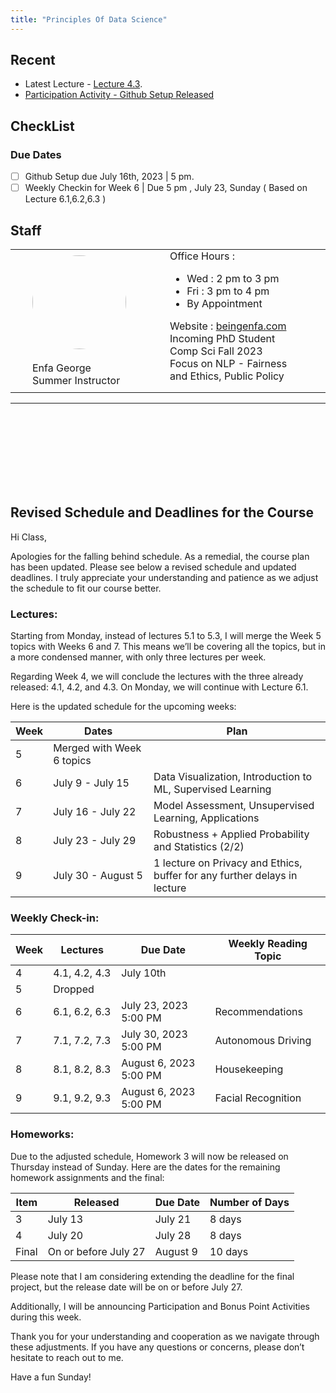 ```yaml
---
title: "Principles Of Data Science"
---
```


:::{.callout-notice}

## Recent

- Latest Lecture - [Lecture 4.3](Course_Content/Week_4&5/3/home.qmd).
- [Participation Activity - Github Setup Released](Participation_Activities/home.qmd)


::: 

## CheckList

### Due Dates

- [ ] Github Setup due July 16th, 2023 | 5 pm.
- [ ] Weekly Checkin for Week 6 | Due 5 pm , July 23, Sunday ( Based on Lecture 6.1,6.2,6.3 )

## Staff 

<table class="noborder">
    <tr>
       <td style = "padding: 0 35px;">
            <img style= "vertical-align: middle;  width: 150px;  height: 150px;  border-radius: 50%;" src = "info/images/Enfa%20George.jpeg">
            <br> <br>
             Enfa George <br>
             Summer Instructor <br>
        </td>
        <td style = "padding: 0 35px;">
        Office Hours : 
        <ul>
        <li> Wed : 2 pm to 3 pm </li>
        <li> Fri : 3 pm to 4 pm </li>
        <li> By Appointment </li>
        </ul>
        Website : [beingenfa.com](https://www.beingenfa.com/)<br>
        Incoming PhD Student <br>
        Comp Sci Fall 2023 <br>
        Focus on NLP - Fairness and Ethics, Public Policy
        
        </td>   
    </tr>
</table>
<hr>
<br><br><br><br><br><br><br>

::: {.callout-note}

# Revised Schedule and Deadlines for the Course

Hi Class, 

Apologies for the falling behind schedule. As a remedial, the course plan has been updated. Please see below a revised schedule and updated deadlines. I truly appreciate your understanding and patience as we adjust the schedule to fit our course better.

### Lectures:

Starting from Monday, instead of lectures 5.1 to 5.3, I will merge the Week 5 topics with Weeks 6 and 7. This means we'll be covering all the topics, but in a more condensed manner, with only three lectures per week.

Regarding Week 4, we will conclude the lectures with the three already released: 4.1, 4.2, and 4.3. On Monday, we will continue with Lecture 6.1.

Here is the updated schedule for the upcoming weeks:

| Week | Dates                            | Plan                                                       |
|------|----------------------------------|------------------------------------------------------------|
| 5    | Merged with Week 6 topics                                                                                   |
| 6    | July 9 - July 15 | Data Visualization, Introduction to ML, Supervised Learning                                                  |
| 7    | July 16 - July 22| Model Assessment, Unsupervised Learning, Applications                                                        |
| 8    | July 23 - July 29| Robustness + Applied Probability and Statistics (2/2)                                                        |
| 9    | July 30 - August 5| 1 lecture on Privacy and Ethics, buffer for any further delays in lecture                                    |

### Weekly Check-in:

| Week | Lectures        | Due Date              |  Weekly Reading Topic     |
|------|-----------------|-----------------------|----------------------------|
| 4    | 4.1, 4.2, 4.3   | July 10th               |                                                 | 
| 5    | Dropped                                                                                                 |
| 6    | 6.1, 6.2, 6.3   | July 23, 2023 5:00 PM | Recommendations                                 |
| 7    | 7.1, 7.2, 7.3   | July 30, 2023 5:00 PM  | Autonomous Driving                              |
| 8    | 8.1, 8.2, 8.3   | August 6, 2023 5:00 PM | Housekeeping                                    |
| 9    | 9.1, 9.2, 9.3   | August 6, 2023 5:00 PM | Facial Recognition                              |

### Homeworks:

Due to the adjusted schedule, Homework 3 will now be released on Thursday instead of Sunday. Here are the dates for the remaining homework assignments and the final:

| Item  | Released | Due Date | Number of Days |
|-------|----------|----------|----------------|
| 3     | July 13  | July 21  | 8 days         |
| 4     | July 20  | July 28  | 8 days         |
| Final | On or before July 27 | August 9 | 10 days        |

Please note that I am considering extending the deadline for the final project, but the release date will be on or before July 27.

Additionally, I will be announcing Participation and Bonus Point Activities during this week.

Thank you for your understanding and cooperation as we navigate through these adjustments. If you have any questions or concerns, please don't hesitate to reach out to me. 

Have a fun Sunday!

:::



